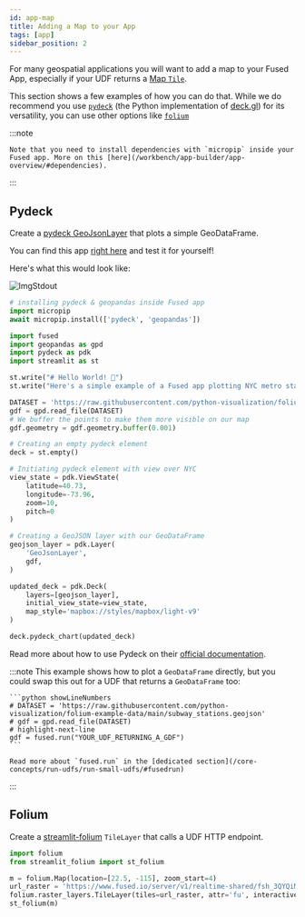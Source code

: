 ```yaml
---
id: app-map
title: Adding a Map to your App
tags: [app]
sidebar_position: 2
---
```


For many geospatial applications you will want to add a map to your Fused App, especially if your UDF returns a [Map `Tile`](/core-concepts/filetile/#tile).

This section shows a few examples of how you can do that. While we do recommend you use [`pydeck`](/workbench/app-builder/app-map/#pydeck) (the Python implementation of [deck.gl](https://deck.gl/)) for its versatility, you can use other options like [`folium`](/workbench/app-builder/app-map/#folium)

:::note

    Note that you need to install dependencies with `micropip` inside your Fused app. More on this [here](/workbench/app-builder/app-overview/#dependencies).
:::


## Pydeck

Create a [pydeck GeoJsonLayer](https://deckgl.readthedocs.io/en/latest/layer.html) that plots a simple GeoDataFrame.

You can find this app [right here](https://www.fused.io/workbench/apps#app/s/i/fa_3qtkNGx3cLhrvd9h9FjDRz) and test it for yourself!

Here's what this would look like:

![ImgStdout](/img/app-builder/app-builder-simple-pydeck.png)

<div style={{ marginTop: "50px" }}></div>

```python showLineNumbers
# installing pydeck & geopandas inside Fused app
import micropip
await micropip.install(['pydeck', 'geopandas'])

import fused
import geopandas as gpd
import pydeck as pdk
import streamlit as st

st.write("# Hello World! 👋")
st.write("Here's a simple example of a Fused app plotting NYC metro stations")

DATASET = 'https://raw.githubusercontent.com/python-visualization/folium-example-data/main/subway_stations.geojson'
gdf = gpd.read_file(DATASET)
# We buffer the points to make them more visible on our map
gdf.geometry = gdf.geometry.buffer(0.001)

# Creating an empty pydeck element
deck = st.empty()

# Initiating pydeck element with view over NYC
view_state = pdk.ViewState(
    latitude=40.73,
    longitude=-73.96,
    zoom=10,
    pitch=0
)

# Creating a GeoJSON layer with our GeoDataFrame
geojson_layer = pdk.Layer(
    'GeoJsonLayer',
    gdf,
)

updated_deck = pdk.Deck(
    layers=[geojson_layer],
    initial_view_state=view_state,
    map_style='mapbox://styles/mapbox/light-v9'
)

deck.pydeck_chart(updated_deck)
```

Read more about how to use Pydeck on their [official documentation](https://deckgl.readthedocs.io/en/latest/index.html).

:::note
    This example shows how to plot a `GeoDataFrame` directly, but you could swap this out for a UDF that returns a `GeoDataFrame` too:

    ```python showLineNumbers
    # DATASET = 'https://raw.githubusercontent.com/python-visualization/folium-example-data/main/subway_stations.geojson'
    # gdf = gpd.read_file(DATASET)
    # highlight-next-line
    gdf = fused.run("YOUR_UDF_RETURNING_A_GDF")
    ```

    Read more about `fused.run` in the [dedicated section](/core-concepts/run-udfs/run-small-udfs/#fusedrun)
:::

## Folium

Create a [streamlit-folium](https://folium.streamlit.app/) `TileLayer` that calls a UDF HTTP endpoint.

```python showLineNumbers
import folium
from streamlit_folium import st_folium

m = folium.Map(location=[22.5, -115], zoom_start=4)
url_raster = 'https://www.fused.io/server/v1/realtime-shared/fsh_3QYQiMYzgyV18rUBdrOEpO/run/tiles/{z}/{x}/{y}?dtype_out_raster=png'
folium.raster_layers.TileLayer(tiles=url_raster, attr='fu', interactive=True,).add_to(m)
st_folium(m)
```

